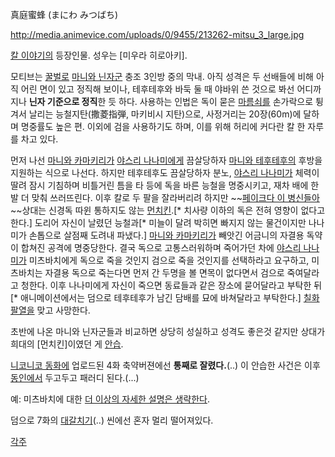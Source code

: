 真庭蜜蜂 (まにわ みつばち)

http://media.animevice.com/uploads/0/9455/213262-mitsu_3_large.jpg

[[칼 이야기]]의 등장인물. 성우는 [미우라 히로아키].

모티브는 [[꿀벌]]로 [[마니와 닌자군]] 충조 3인방 중의 막내. 아직 성격은 두 선배들에 비해 아직 어린 면이 있고 정직해 보이나, 테후테후와 바둑 둘 때 야바위 쓴 것으로 봐선 어디까지나 '''닌자 기준으로 정직'''한 듯 하다. 사용하는 인법은 독이 묻은 [[마름쇠]]를 손가락으로 튕겨서 날리는 능철지탄(撒菱指弾, 마키비시 지탄)으로, 사정거리는 20장(60m)에 달하며 명중률도 높은 편. 이외에 검을 사용하기도 하며, 이를 위해 허리에 커다란 칼 한 자루를 차고 있다.

먼저 나선 [[마니와 카마키리]]가 [[야스리 나나미]]에게 끔살당하자 [[마니와 테후테후]]의 후방을 지원하는 식으로 나선다. 하지만 테후테후도 끔살당하자 분노, [[야스리 나나미]]가 체력이 딸려 잠시 기침하며 비틀거린 틈을 타 등에 독을 바른 능철을 명중시키고, 재차 배에 한 발 더 맞춰 쓰러뜨린다. 이후 칼로 두 팔을 잘라버리려 하지만 ~~[[페이크다 이 병신들아]]~~상대는 신경독 따윈 통하지도 않는 [[먼치킨]].[* 치사량 이하의 독은 전혀 영향이 없다고 한다.] 도리어 자신이 날렸던 능철과[* 미늘이 달려 박히면 빠지지 않는 물건이지만 나나미가 손톱으로 살점째 도려내 파냈다.] [[마니와 카마키리]]가 빼앗긴 어금니의 자결용 독약이 합쳐진 공격에 명중당한다. 결국 독으로 고통스러워하며 죽어가던 차에 [[야스리 나나미]]가 미츠바치에게 독으로 죽을 것인지 검으로 죽을 것인지를 선택하라고 요구하고, 미츠바치는 자결용 독으로 죽는다면 먼저 간 두명을 볼 면목이 없다면서 검으로 죽여달라고 청한다. 이후 나나미에게 자신이 죽으면 동료들과 같은 장소에 묻어달라고 부탁한 뒤[* 애니메이션에서는 덤으로 테후테후가 남긴 담배를 묘에 바쳐달라고 부탁한다.] [[칠화팔열]]을 맞고 사망한다.

초반에 나온 마니와 닌자군들과 비교하면 상당히 성실하고 성격도 좋은것 같지만 상대가 희대의 [먼치킨]이였던 게 [[안습]].

[[니코니코 동화]]에 업로드된 4화 축약버젼에선 '''통째로 잘렸다.'''(..) 이 안습한 사건은 이후 [[동인]]에서 두고두고 패러디 된다.(...) 

예: 미츠바치에 대한 [[더 이상의 자세한 설명은 생략한다]].

덤으로 7화의 [[대갈치기]](..) 씬에선 혼자 멀리 떨어져있다.

[[각주]]
